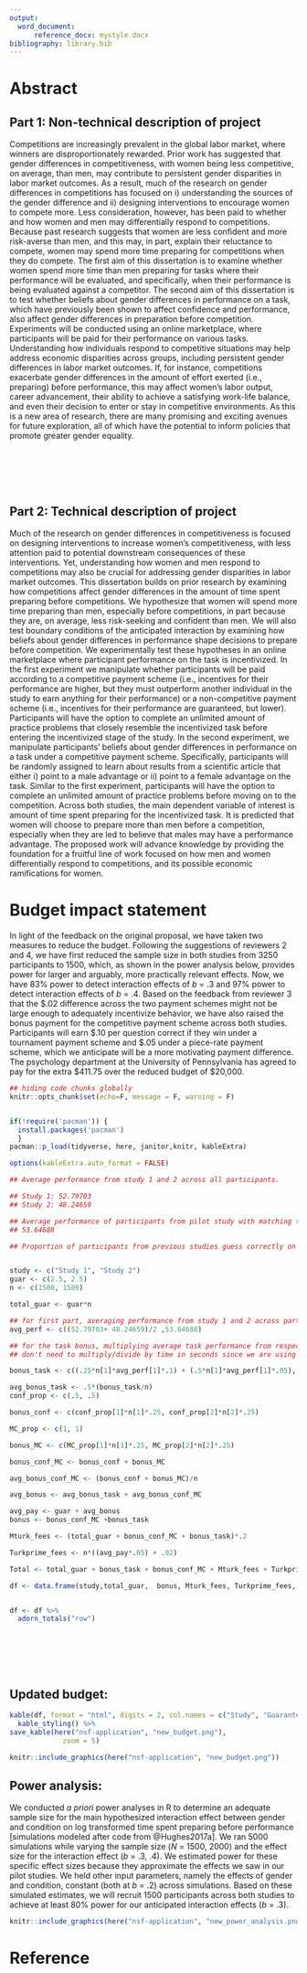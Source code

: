 ```yaml
---
output:
  word_document: 
      reference_docx: mystyle.docx
bibliography: library.bib
---
```


# Abstract

## Part 1: Non-technical description of project

Competitions are increasingly prevalent in the global labor market, where winners are disproportionately rewarded. Prior work has suggested that gender differences in competitiveness, with women being less competitive, on average, than men, may contribute to persistent gender disparities in labor market outcomes. As a result, much of the research on gender differences in competitions has focused on i) understanding the sources of the gender difference and ii) designing interventions to encourage women to compete more. Less consideration, however, has been paid to whether and how women and men may differentially respond to competitions. Because past research suggests that women are less confident and more risk-averse than men, and this may, in part, explain their reluctance to compete, women may spend more time preparing for competitions when they do compete. The first aim of this dissertation is to examine whether women spend more time than men preparing for tasks where their performance will be evaluated, and specifically, when their performance is being evaluated against a competitor. The second aim of this dissertation is to test whether beliefs about gender differences in performance on a task, which have previously been shown to affect confidence and performance, also affect gender differences in preparation before competition. Experiments will be conducted using an online marketplace, where participants will be paid for their performance on various tasks. Understanding how individuals respond to competitive situations may help address economic disparities across groups, including persistent gender differences in labor market outcomes. If, for instance, competitions exacerbate gender differences in the amount of effort exerted (i.e., preparing) before performance, this may affect women's labor output, career advancement, their ability to achieve a satisfying work-life balance, and even their decision to enter or stay in competitive environments. As this is a new area of research, there are many promising and exciting avenues for future exploration, all of which have the potential to inform policies that promote greater gender equality.


<br><br><br><br>

## Part 2: Technical description of project

Much of the research on gender differences in competitiveness is focused on designing interventions to increase women's competitiveness, with less attention paid to potential downstream consequences of these interventions. Yet, understanding how women and men respond to competitions may also be crucial for addressing gender disparities in labor market outcomes. This dissertation builds on prior research by examining how competitions affect gender differences in the amount of time spent preparing before competitions. We hypothesize that women will spend more time preparing than men, especially before competitions, in part because they are, on average, less risk-seeking and confident than men. We will also test boundary conditions of the anticipated interaction by examining how beliefs about gender differences in performance shape decisions to prepare before competition. We experimentally test these hypotheses in an online marketplace where participant performance on the task is incentivized. In the first experiment we manipulate whether participants will be paid according to a competitive payment scheme (i.e., incentives for their performance are higher, but they must outperform another individual in the study to earn anything for their performance) or a non-competitive payment scheme (i.e., incentives for their performance are guaranteed, but lower). Participants will have the option to complete an unlimited amount of practice problems that closely resemble the incentivized task before entering the incentivized stage of the study. In the second experiment, we manipulate participants' beliefs about gender differences in performance on a task under a competitive payment scheme. Specifically, participants will be randomly assigned to learn about results from a scientific article that either i) point to a male advantage or ii) point to a female advantage on the task. Similar to the first experiment, participants will have the option to complete an unlimited amount of practice problems before moving on to the competition. Across both studies, the main dependent variable of interest is amount of time spent preparing for the incentivized task. It is predicted that women will choose to prepare more than men before a competition, especially when they are led to believe that males may have a performance advantage. The proposed work will advance knowledge by providing the foundation for a fruitful line of work focused on how men and women differentially respond to competitions, and its possible economic ramifications for women.

# Budget impact statement

In light of the feedback on the original proposal, we have taken two measures to reduce the budget. Following the suggestions of reviewers 2 and 4, we have first reduced the sample size in both studies from 3250 participants to 1500, which, as shown in the power analysis below, provides power for larger and arguably, more practically relevant effects. Now, we have 83% power to detect interaction effects of *b* = .3 and 97% power to detect interaction effects of *b* = .4. Based on the feedback from reviewer 3 that the \$.02 difference across the two payment schemes might not be large enough to adequately incentivize behavior, we have also raised the bonus payment for the competitive payment scheme across both studies. Participants will earn \$.10 per question correct if they win under a tournament payment scheme and \$.05 under a piece-rate payment scheme, which we anticipate will be a more motivating payment difference. The psychology department at the University of Pennsylvania has agreed to pay for the extra \$411.75 over the reduced budget of \$20,000.

```r

## hiding code chunks globally 
knitr::opts_chunk$set(echo=F, message = F, warning = F)


if(!require('pacman')) {
  install.packages('pacman')
  }
pacman::p_load(tidyverse, here, janitor,knitr, kableExtra)

options(kableExtra.auto_format = FALSE)


```

```r

## Average performance from study 1 and 2 across all participants. 

## Study 1: 52.79703
## Study 2: 48.24659

## Average performance of participants from pilot study with matching task across all 3 rounds within 60 seconds= 
## 53.64688

## Proportion of participants from previous studies guess correctly on conf = about 50% for all studies 


study <- c("Study 1", "Study 2")
guar <- c(2.5, 2.5)
n <- c(1500, 1500)

total_guar <- guar*n

## for first part, averaging performance from study 1 and 2 across participants. for second part, using performance from pilot
avg_perf <- c((52.79703+ 48.24659)/2 ,53.64688)

## for the task bonus, multiplying average task performance from respective previous study by the sample size for that specific condition (1/2 for piece-rate, only 1/4 for competition since only half of the half earn it), by the payment for that condition. 
## don't need to multiply/divide by time in seconds since we are using the same amount of time as previous studies.

bonus_task <- c((.25*n[1]*avg_perf[1]*.1) + (.5*n[1]*avg_perf[1]*.05),.5*n[2]*avg_perf[2]*.1)

avg_bonus_task <- .5*(bonus_task/n)
conf_prop <- c(.5, .5)

bonus_conf <- c(conf_prop[1]*n[1]*.25, conf_prop[2]*n[2]*.25)

MC_prop <- c(1, 1)

bonus_MC <- c(MC_prop[1]*n[1]*.25, MC_prop[2]*n[2]*.25)

bonus_conf_MC <- bonus_conf + bonus_MC

avg_bonus_conf_MC <- (bonus_conf + bonus_MC)/n

avg_bonus <- avg_bonus_task + avg_bonus_conf_MC

avg_pay <- guar + avg_bonus
bonus <- bonus_conf_MC +bonus_task 

Mturk_fees <- (total_guar + bonus_conf_MC + bonus_task)*.2

Turkprime_fees <- n*((avg_pay*.05) + .02)

Total <- total_guar + bonus_task + bonus_conf_MC + Mturk_fees + Turkprime_fees

df <- data.frame(study,total_guar,  bonus, Mturk_fees, Turkprime_fees, Total) 


df <- df %>%
  adorn_totals("row")


```

<br><br><br><br>

## Updated budget:

```r
kable(df, format = "html", digits = 2, col.names = c("Study", "Guaranteed payment", "Bonus payment", "MTurk fees", "Turkprime fees", "Total cost"), caption = "Table 1. Budget calculation", format.args = list(big.mark = ","))  %>% 
  kable_styling() %>%
save_kable(here("nsf-application", "new_budget.png"),
             zoom = 5)
```

```r

knitr::include_graphics(here("nsf-application", "new_budget.png"))
```

## Power analysis:

We conducted *a priori* power analyses in R to determine an adequate sample size for the main hypothesized interaction effect between gender and condition on log transformed time spent preparing before performance [simulations modeled after code from @Hughes2017a]. We ran 5000 simulations while varying the sample size (*N* = 1500, 2000) and the effect size for the interaction effect (*b* = .3, .4). We estimated power for these specific effect sizes because they approximate the effects we saw in our pilot studies. We held other input parameters, namely the effects of gender and condition, constant (both at *b* = .2) across simulations. Based on these simulated estimates, we will recruit 1500 participants across both studies to achieve at least 80% power for our anticipated interaction effects (*b* = .3).

```r

knitr::include_graphics(here("nsf-application", "new_power_analysis.png"))
```

# Reference 
